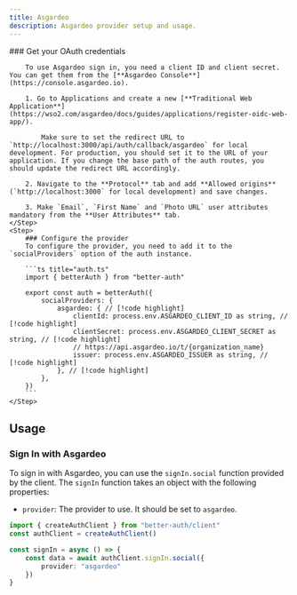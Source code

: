 ```yaml
---
title: Asgardeo
description: Asgardeo provider setup and usage.
---
```


<Steps>
    <Step>
        ### Get your OAuth credentials

        To use Asgardeo sign in, you need a client ID and client secret. You can get them from the [**Asgardeo Console**](https://console.asgardeo.io).

        1. Go to Applications and create a new [**Traditional Web Application**](https://wso2.com/asgardeo/docs/guides/applications/register-oidc-web-app/).

            Make sure to set the redirect URL to `http://localhost:3000/api/auth/callback/asgardeo` for local development. For production, you should set it to the URL of your application. If you change the base path of the auth routes, you should update the redirect URL accordingly.

        2. Navigate to the **Protocol** tab and add **Allowed origins** (`http://localhost:3000` for local development) and save changes.

        3. Make `Email`, `First Name` and `Photo URL` user attributes mandatory from the **User Attributes** tab.
    </Step>
    <Step>
        ### Configure the provider
        To configure the provider, you need to add it to the `socialProviders` option of the auth instance.

        ```ts title="auth.ts"
        import { betterAuth } from "better-auth"

        export const auth = betterAuth({
            socialProviders: {
                asgardeo: { // [!code highlight]
                    clientId: process.env.ASGARDEO_CLIENT_ID as string, // [!code highlight]
                    clientSecret: process.env.ASGARDEO_CLIENT_SECRET as string, // [!code highlight]
                    // https://api.asgardeo.io/t/{organization_name}
                    issuer: process.env.ASGARDEO_ISSUER as string, // [!code highlight]
                }, // [!code highlight]
            },
        })
        ```
    </Step>
</Steps>


## Usage

### Sign In with Asgardeo

To sign in with Asgardeo, you can use the `signIn.social` function provided by the client. The `signIn` function takes an object with the following properties:
- `provider`: The provider to use. It should be set to `asgardeo`.

```ts title="auth-client.ts"
import { createAuthClient } from "better-auth/client"
const authClient = createAuthClient()

const signIn = async () => {
    const data = await authClient.signIn.social({
        provider: "asgardeo"
    })
}
```

